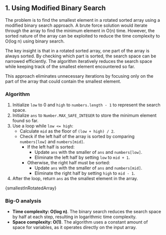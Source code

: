 

## 1. Using Modified Binary Search

The problem is to find the smallest element in a rotated sorted array using a modified binary search approach. A brute force solution would iterate through the array to find the minimum element in O(n) time. However, the sorted nature of the array can be exploited to reduce the time complexity to O(log n) using binary search.

The key insight is that in a rotated sorted array, one part of the array is always sorted. By checking which part is sorted, the search space can be narrowed efficiently. The algorithm iteratively reduces the search space while keeping track of the smallest element encountered so far.

This approach eliminates unnecessary iterations by focusing only on the part of the array that could contain the smallest element.

### Algorithm

1. Initialize `low` to 0 and `high` to `numbers.length - 1` to represent the search space.
2. Initialize `ans` to `Number.MAX_SAFE_INTEGER` to store the minimum element found so far.
3. Use a loop while `low <= high`:
   - Calculate `mid` as the floor of `(low + high) / 2`.
   - Check if the left half of the array is sorted by comparing `numbers[low]` and `numbers[mid]`.
     - If the left half is sorted:
       - Update `ans` with the smaller of `ans` and `numbers[low]`.
       - Eliminate the left half by setting `low` to `mid + 1`.
     - Otherwise, the right half must be sorted:
       - Update `ans` with the smaller of `ans` and `numbers[mid]`.
       - Eliminate the right half by setting `high` to `mid - 1`.
4. After the loop, return `ans` as the smallest element in the array.

<MDXCodeBlock>{smallestInRotatedArray}</MDXCodeBlock>

### Big-O analysis

- **Time complexity: O(log n)**. The binary search reduces the search space by half at each step, resulting in logarithmic time complexity.
- **Space complexity: O(1)**. The algorithm uses a constant amount of space for variables, as it operates directly on the input array.
